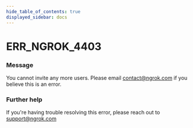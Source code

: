 ```yaml
---
hide_table_of_contents: true
displayed_sidebar: docs
---
```



# ERR_NGROK_4403

### Message
You cannot invite any more users. Please email contact@ngrok.com if you believe this is an error.

<ErrorDetails error='err_ngrok_4403' />


### Further help
If you're having trouble resolving this error, please reach out to [support@ngrok.com](mailto:support@ngrok.com?subject=Help%20with%20ERR_NGROK_4403)

